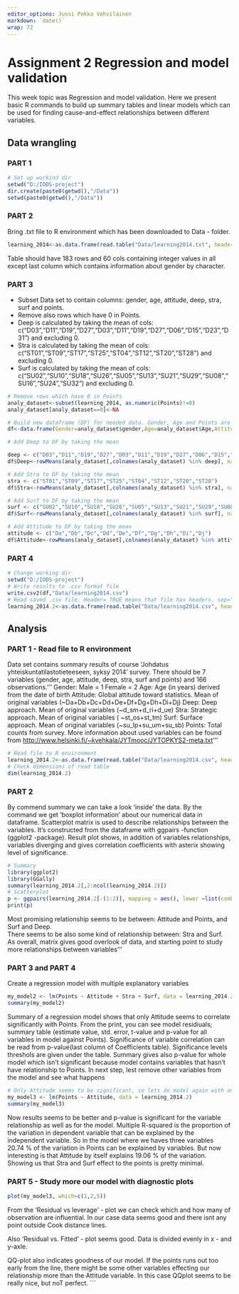 ```yaml
---
editor_options: Jussi Pekka Vehviläinen
markdown: `date()`
wrap: 72
---
```


# Assignment 2 Regression and model validation
This week topic was Regression and model validation. Here we present basic R commands to build up summary tables and linear models which can be used for finding cause-and-effect relationships between different variables.

## Data wrangling

### PART 1

```r
# Set up workind dir
setwd("D:/IODS-project") 
dir.create(paste0(getwd(),"/Data"))
setwd(paste0(getwd(),"/Data"))
```

### PART 2
Bring .txt file to R environment which has been downloaded to Data - folder.
```r
learning_2014<-as.data.frame(read.table("Data/learning2014.txt", header = TRUE, sep = "\t"))
```

Table should have 183 rows and 60 cols containing integer values in all except last column which contains information about gender by character.

### PART 3

* Subset Data set to contain columns: gender, age, attitude, deep, stra, surf and points.
* Remove also rows which have 0 in Points.
* Deep is calculated by taking the mean of cols: c("D03","D11","D19","D27","D03","D11","D19","D27","D06","D15","D23","D31") and excluding 0.
* Stra is calculated by taking the mean of cols: c("ST01","ST09","ST17","ST25","ST04","ST12","ST20","ST28") and excluding 0.
* Surf is calculated by taking the mean of cols: c("SU02","SU10","SU18","SU26","SU05","SU13","SU21","SU29","SU08","SU16","SU24","SU32") and excluding 0.

```r
# Remove rows which have 0 in Points
analy_dataset<-subset(learning_2014, as.numeric(Points)!=0)
analy_dataset[analy_dataset==0]<-NA

# Build new dataframe (DF) for needed data. Gender, Age and Points are added straigth but for start Deep, Stra and Surf has been set to NA.
df<-data.frame(Gender=analy_dataset$gender,Age=analy_dataset$Age,Attitude=NA, Deep=NA,Stra=NA, Surf=NA, Points=analy_dataset$Points)

# Add Deep to DF by taking the mean

deep <- c("D03","D11","D19","D27","D03","D11","D19","D27","D06","D15","D23","D31")
df$Deep<-rowMeans(analy_dataset[,colnames(analy_dataset) %in% deep], na.rm=TRUE)

# Add Stra to DF by taking the mean
stra <- c("ST01","ST09","ST17","ST25","ST04","ST12","ST20","ST28")
df$Stra<-rowMeans(analy_dataset[,colnames(analy_dataset) %in% stra], na.rm=TRUE)

# Add Surf to DF by taking the mean
surf <- c("SU02","SU10","SU18","SU26","SU05","SU13","SU21","SU29","SU08","SU16","SU24","SU32")
df$Surf<-rowMeans(analy_dataset[,colnames(analy_dataset) %in% surf], na.rm=TRUE)

# Add Attitude to DF by taking the mean
attitude <- c("Da","Db","Dc","Dd","De","Df","Dg","Dh","Di","Dj")
df$Attitude<-rowMeans(analy_dataset[,colnames(analy_dataset) %in% attitude], na.rm=TRUE)
```

### PART 4

```r
# Change working dir
setwd("D:/IODS-project")
# Write results to .csv format file
write.csv2(df,"Data/learning2014.csv")
# Read saved .csv file. Header= TRUE means that file has headers. sep=";" means that values are separated by ;. dec="," means that in the file ',' has been used for decimals
learning_2014.2<-as.data.frame(read.table("Data/learning2014.csv", header = TRUE, sep = ";", dec=","))
```

## Analysis

### PART 1 - Read file to R environment

Data set contains summary results of course 'Johdatus yhteiskuntatilastotieteeseen, syksy 2014' survey. There should be 7 variables (gender, age, attitude, deep, stra, surf and points) and 166 observations.''' Gender: Male = 1 Female = 2 Age: Age (in years) derived from the date of birth Attitude: Global attitude toward statistics. Mean of original variables (\~Da+Db+Dc+Dd+De+Df+Dg+Dh+Di+Dj) Deep: Deep approach. Mean of original variables (\~d_sm+d_ri+d_ue) Stra: Strategic approach. Mean of original variables ( \~st_os+st_tm) Surf: Surface approach. Mean of original variables (\~su_lp+su_um+su_sb) Points: Total counts from survey. More information about used variables can be found from <http://www.helsinki.fi/~kvehkala/JYTmooc/JYTOPKYS2-meta.txt>'''

```r
# Read file to R environment
learning_2014.2<-as.data.frame(read.table("Data/learning2014.csv", header = TRUE, sep = ";", dec=","))
# Check dimensions of read table
dim(learning_2014.2)
```

### PART 2

By commend summary we can take a look 'inside' the data. By the command we get 'boxplot information' about our numerical data in dataframe. Scatterplot matrix is used to describe relationships between the variables. It's constructed from the dataframe with ggpairs -function (ggplot2 -package). Result plot shows, in addition of variables relationships, variables diverging and gives correlation coefficients with asterix showing level of significance.

```r
# Summary
library(ggplot2)
library(GGally)
summary(learning_2014.2[,2:ncol(learning_2014.2)])
# Scatterplot
p <- ggpairs(learning_2014.2[-(1:2)], mapping = aes(), lower =list(combo = wrap("facethist", bins = 20))) 
print(p)
```

Most promising relationship seems to be between: Attitude and Points, and Surf and Deep.\
There seems to be also some kind of relationship between: Stra and Surf. As overall, matrix gives good overlook of data, and starting point to study more relationships between variables'''

### PART 3 and PART 4

Create a regression model with multiple explanatory variables

```r
my_model2 <- lm(Points ~ Attitude + Stra + Surf, data = learning_2014.2)
summary(my_model2)
```

Summary of a regression model shows that only Attitude seems to correlate significantly with Points. From the print, you can see model residiuals; summary table (estimate value, std. error, t-value and p-value for all variables in model against Points). Significance of variable correlation can be read from p-value(last column of Coefficients table). Significance levels threshols are given under the table. Summary gives also p-value for whole model which isn't significant because model contains variables that hasn't have relationship to Points. In next step, lest remove other variables from the model and see what happens

```r
# Only Attitude seems to be significant, so lets do model again with only adding it
my_model3 <- lm(Points ~ Attitude, data = learning_2014.2)
summary(my_model3)
```

Now results seems to be better and p-value is significant for the variable relationship as well as for the model. Multiple R-squared is the proportion of the variation in dependent variable that can be explained by the independent variable. So in the model where we haves three variables 20.74 % of the variation in Points can be explained by variables. But now interesting is that Attitude by itself explains 19.06 % of the variation. Showing us that Stra and Surf effect to the points is pretty minimal.

### PART 5 - Study more our model with diagnostic plots

```r
plot(my_model3, which=c(1,2,5))
```

From the 'Residual vs leverage' - plot we can check which and how many of observation are influential. In our case data seems good and there isnt any point outside Cook distance lines.

Also 'Residual vs. Fitted' - plot seems good. Data is divided evenly in x - and y-axle.

QQ-plot also indicates goodness of our model. If the points runs out too early from the line, there might be some other variables effecting our relationship more than the Attitude variable. In this case QQplot seems to be really nice, but noT perfect. \`\`\`
